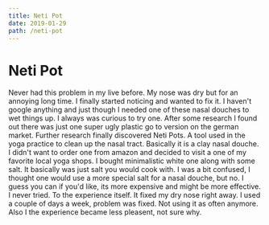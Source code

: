 ```yaml
---
title: Neti Pot
date: 2019-01-29
path: /neti-pot
---
```



<Layout>

# Neti Pot

Never had this problem in my live before. My nose was dry but for an annoying long time. I finally started noticing and wanted to fix it.
I haven't google anything and just though I needed one of these nasal douches to wet things up. I always was curious to try one. After some research I found out there was just one super ugly plastic go to version on the german market. Further research finally discovered Neti Pots. A tool used in the yoga practice to clean up the nasal tract. Basically it is a clay nasal douche. I didn't want to order one from amazon and decided to visit a one of my favorite local yoga shops. I bought minimalistic white one along with some salt. It basically was just salt you would cook with. I was a bit confused, I thought one would use a more special salt for a nasal douche, but no. I guess you can if you'd like, its more expensive and might be more effective. I never tried.
To the experience itself. It fixed my dry nose right away. I used a couple of days a week, problem was fixed. Not using it as often anymore. Also I the experience became less pleasent, not sure why.

</Layout>
